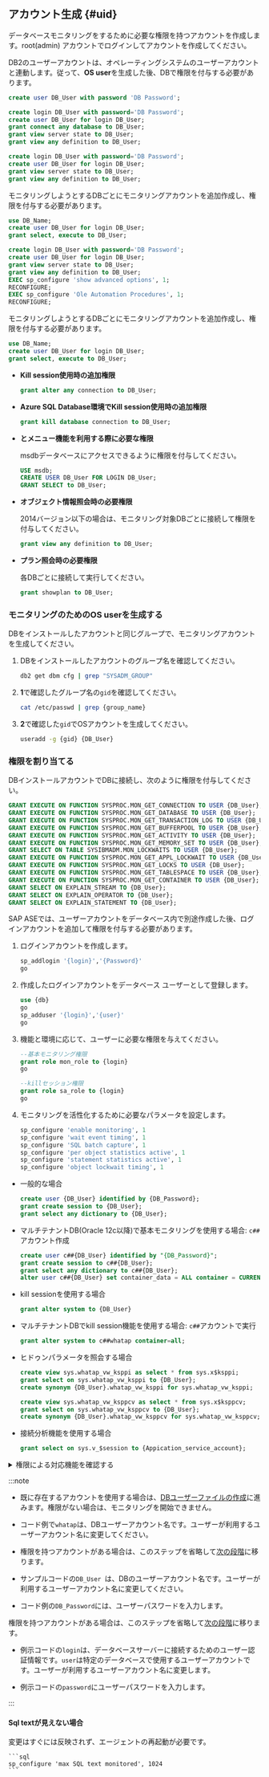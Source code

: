 ## アカウント生成 {#uid}

<Xclude product="db2,sapase">

データベースモニタリングをするために必要な権限を持つアカウントを作成します。root(admin) アカウントでログインしてアカウントを作成してください。

</Xclude>

<InDoc product="db2">

DB2のユーザーアカウントは、オペレーティングシステムのユーザーアカウントと連動します。従って、**OS user**を生成した後、DBで権限を付与する必要があります。

</InDoc>

<InDoc product="altibase">

```sql title="SQL"
create user DB_User with password 'DB Password';
```

</InDoc>

<InDoc product="mssql">

<Tabs groupId='mssql'>
<TabItem value="sqlserver2014over" label="SQL Server 2014+">

```sql
create login DB_User with password='DB Password';
create user DB_User for login DB_User;
grant connect any database to DB_User;
grant view server state to DB_User;
grant view any definition to DB_User;
```

</TabItem>
<TabItem value="sqlserver2012" label="SQL Server 2012 or earlier">

```sql
create login DB_User with password='DB Password';
create user DB_User for login DB_User;
grant view server state to DB_User;
grant view any definition to DB_User;
```

モニタリングしようとするDBごとにモニタリングアカウントを追加作成し、権限を付与する必要があります。

```sql
use DB_Name;
create user DB_User for login DB_User;
grant select, execute to DB_User;
```

</TabItem>
<TabItem value="sqlserver2018" label="SQL Server 2008 or earlier">

```sql
create login DB_User with password='DB Password';
create user DB_User for login DB_User;
grant view server state to DB_User;
grant view any definition to DB_User;
EXEC sp_configure 'show advanced options', 1;
RECONFIGURE;
EXEC sp_configure 'Ole Automation Procedures', 1;
RECONFIGURE;
```

モニタリングしようとするDBごとにモニタリングアカウントを追加作成し、権限を付与する必要があります。

```sql
use DB_Name;
create user DB_User for login DB_User;
grant select, execute to DB_User;
```

</TabItem>
</Tabs>

- **Kill session使用時の追加権限**

  ```sql
  grant alter any connection to DB_User;
  ```

- **Azure SQL Database環境でKill session使用時の追加権限**

  ```sql
  grant kill database connection to DB_User;
  ```

- **<Cmdname sid="side_dbJobInfo" className="uitext" />と<Cmdname sid="side_dbBackupRecoveryHistory" className="uitext" />メニュー機能を利用する際に必要な権限**

  msdbデータベースにアクセスできるように権限を付与してください。

  ```sql
  USE msdb;
  CREATE USER DB_User FOR LOGIN DB_User;
  GRANT SELECT to DB_User;
  ```

- **オブジェクト情報照会時の必要権限**

  2014バージョン以下の場合は、モニタリング対象DBごとに接続して権限を付与してください。

  ```sql
  grant view any definition to DB_User;
  ```

- **プラン照会時の必要権限**

  各DBごとに接続して実行してください。

  ```sql
  grant showplan to DB_User;
  ```

</InDoc>

<InDoc product="db2">

### モニタリングのためのOS userを生成する

DBをインストールしたアカウントと同じグループで、モニタリングアカウントを生成してください。

1. DBをインストールしたアカウントのグループ名を確認してください。

   ```bash
   db2 get dbm cfg | grep "SYSADM_GROUP"
   ```

2. **1**で確認したグループ名の`gid`を確認してください。

   ```bash
   cat /etc/passwd | grep {group_name}
   ```

3. **2**で確認した`gid`でOSアカウントを生成してください。

   ```bash
   useradd -g {gid} {DB_User}
   ```

### 権限を割り当てる

DBインストールアカウントでDBに接続し、次のように権限を付与してください。

```sql title="v11.1 or later"
GRANT EXECUTE ON FUNCTION SYSPROC.MON_GET_CONNECTION TO USER {DB_User};
GRANT EXECUTE ON FUNCTION SYSPROC.MON_GET_DATABASE TO USER {DB_User};
GRANT EXECUTE ON FUNCTION SYSPROC.MON_GET_TRANSACTION_LOG TO USER {DB_User};
GRANT EXECUTE ON FUNCTION SYSPROC.MON_GET_BUFFERPOOL TO USER {DB_User};
GRANT EXECUTE ON FUNCTION SYSPROC.MON_GET_ACTIVITY TO USER {DB_User};
GRANT EXECUTE ON FUNCTION SYSPROC.MON_GET_MEMORY_SET TO USER {DB_User};
GRANT SELECT ON TABLE SYSIBMADM.MON_LOCKWAITS TO USER {DB_User};
GRANT EXECUTE ON FUNCTION SYSPROC.MON_GET_APPL_LOCKWAIT TO USER {DB_User};
GRANT EXECUTE ON FUNCTION SYSPROC.MON_GET_LOCKS TO USER {DB_User};
GRANT EXECUTE ON FUNCTION SYSPROC.MON_GET_TABLESPACE TO USER {DB_User};
GRANT EXECUTE ON FUNCTION SYSPROC.MON_GET_CONTAINER TO USER {DB_User};
GRANT SELECT ON EXPLAIN_STREAM TO {DB_User};
GRANT SELECT ON EXPLAIN_OPERATOR TO {DB_User};
GRANT SELECT ON EXPLAIN_STATEMENT TO {DB_User};
```

</InDoc>

<InDoc product="sapase">

SAP ASEでは、ユーザーアカウントをデータベース内で別途作成した後、ログインアカウントを追加して権限を付与する必要があります。

1. ログインアカウントを作成します。

   ```sql
   sp_addlogin '{login}','{Password}'
   go
   ```

2. 作成したログインアカウントをデータベース ユーザーとして登録します。

   ```sql
   use {db}
   go
   sp_adduser '{login}','{user}'
   go
   ```

3. 機能と環境に応じて、ユーザーに必要な権限を与えてください。

   ```sql
   --基本モニタリング権限
   grant role mon_role to {login}
   go

   --killセッション権限
   grant role sa_role to {login}
   go
   ```

4. モニタリングを活性化するために必要なパラメータを設定します。

   ```sql
   sp_configure 'enable monitoring', 1
   sp_configure 'wait event timing', 1
   sp_configure 'SQL batch capture', 1
   sp_configure 'per object statistics active', 1
   sp_configure 'statement statistics active', 1
   sp_configure 'object lockwait timing', 1
   ```

</InDoc>

<InDoc product="oracle,oracle-pro">

- 一般的な場合

  ```sql title="SQL"
  create user {DB_User} identified by {DB_Password};
  grant create session to {DB_User};
  grant select any dictionary to {DB_User};
  ```

- マルチテナントDB(Oracle 12c以降)で基本モニタリングを使用する場合: `c##`アカウント作成

  ```sql title="SQL"
  create user c##{DB_User} identified by "{DB_Password}";
  grant create session to c##{DB_User};
  grant select any dictionary to c##{DB_User};
  alter user c##{DB_User} set container_data = ALL container = CURRENT;
  ```

- kill sessionを使用する場合

  ```sql title="SQL"
  grant alter system to {DB_User}
  ```

<InDoc product="oracle">

- マルチテナントDBでkill session機能を使用する場合: `c##`アカウントで実行

  ```sql title="SQL"
  grant alter system to c##whatap container=all;
  ```

</InDoc>

- ヒドゥンパラメータを照会する場合

  ```sql title="SQL"
  create view sys.whatap_vw_ksppi as select * from sys.x$ksppi;
  grant select on sys.whatap_vw_ksppi to {DB_User};  
  create synonym {DB_User}.whatap_vw_ksppi for sys.whatap_vw_ksppi;

  create view sys.whatap_vw_ksppcv as select * from sys.x$ksppcv;
  grant select on sys.whatap_vw_ksppcv to {DB_User};
  create synonym {DB_User}.whatap_vw_ksppcv for sys.whatap_vw_ksppcv;
  ```

<InDoc product="oracle">

- 接続分析機能を使用する場合

  ```sql title="SQL"
  grant select on sys.v_$session to {Appication_service_account};
  ```

</InDoc>

<details>

<summary>権限による対応機能を確認する</summary>

**基本権限**外の権限は、ユーザーの環境によって付与する必要はありません。ただし、一部の機能が動作しないことがあります。

<div className="c5-10-25-25-15-25">

| 権限                                                | command (Single DB)                                                            | command (Multitenant DB)                                                                                                                                                                         | メニューと機能                                                                                                                                                                | 詳細履歴                                     |
| ------------------------------------------------- | ------------------------------------------------------------------------------ | ------------------------------------------------------------------------------------------------------------------------------------------------------------------------------------------------ | ---------------------------------------------------------------------------------------------------------------------------------------------------------------------- | ---------------------------------------- |
| 基本権限                                              | `grant create session to whatap;`                                              | `grant create session to c##whatap;`                                                                                                                                                             | 접속                                                                                                                                                                     | -                                        |
| \^                                                | <code>grant <span class="vslow">select any dictionary</span> to whatap;</code> | <code>grant <span class="vslow">select any dictionary</span> to c##whatap;</code>                                                                                                                | <Cmdname sid="side_dbMonitoring" className="uitext" /> / <Cmdname sid="side_multiInstance" className="uitext" /> / <Cmdname sid="side_dbSqlStat" className="uitext" /> | 個別権限の付与時、次の表の内容を参照                       |
| \^                                                | -                                                                              | `alter user c##whatap set container_data = ALL container = CURRENT;`                                                                                                                             | \^                                                                                                                                                                     | マルチテナントDBを使用する場合(12C以降) pdb照会のための必須権限である |
| <Cmdname sid="session_kill" className="uitext" /> | `grant alter system to whatap;`                                                | `grant alter system to c##whatap container=all;`                                                                                                                                                 | <Cmdname sid="active_sessions" className="uitext" /> &gt; <Cmdname sid="session_kill" className="uitext" />                                                        | -                                        |
| ヒドゥンパラメータの照会                                      | \>                                                                             | `create view sys.whatap_vw_ksppi as select * from sys.x$ksppi;`<br/>`grant select on sys.whatap_vw_ksppi to DB_User;`<br/>`create synonym DB_User.whatap_vw_ksppi for sys.whatap_vw_ksppi;`      | パラメータ照会メニューにヒドゥンパラメータの内容を含む                                                                                                                                            | ヒドゥンパラメータを照会するには、別のビュー/シノニムの生成および権限付与が必要 |
| \^                                                | \>                                                                             | `create view sys.whatap_vw_ksppcv as select * from sys.x$ksppcv;`<br/>`grant select on sys.whatap_vw_ksppcv to DB_User;`<br/>`create synonym DB_User.whatap_vw_ksppcv for sys.whatap_vw_ksppcv;` | \^                                                                                                                                                                     | \^                                       |

</div>

<code><span class="vslow">select any dictionary</span></code>の代わりに、次の権限を個別に付与しても構いません。

<div className="c3-3">

| 権限                                                                        | command (Single DB)                                 | command (Multitenant DB)                                 |
| ------------------------------------------------------------------------- | --------------------------------------------------- | -------------------------------------------------------- |
| <Cmdname sid="active_sessions" /> / <Cmdname sid="lock_tree" /> / メトリクス情報 | `grant select on v_$sqlarea to whatap;`             | `grant select on v_$sqlarea to c##whatap;`               |
| \^                                                                        | `grant select on v_$transaction to whatap;`         | `grant select on v_$transaction to c##whatap;`           |
| \^                                                                        | `grant select on v_$instance to whatap;`            | `grant select on v_$instance to c##whatap;`              |
| \^                                                                        | `grant select on v_$sysstat to whatap;`             | `grant select on v_$sysstat to c##whatap;`               |
| \^                                                                        | `grant select on v_$lock to whatap;`                | `grant select on v_$lock to c##whatap;`                  |
| \^                                                                        | `grant select on v_$sesstat to whatap;`             | `grant select on v_$sesstat to c##whatap;`               |
| \^                                                                        | `grant select on v_$event_name to whatap;`          | `grant select on v_$event_name to c##whatap;`            |
| \^                                                                        | `grant select on v_$session to whatap;`             | `grant select on v_$session to c##whatap;`               |
| \^                                                                        | `grant select on v_$sql to whatap;`                 | `grant select on v_$sql to c##whatap;`                   |
| \^                                                                        | `grant select on v_$process to whatap;`             | `grant select on v_$process to c##whatap;`               |
| \^                                                                        | `grant select on v_$statname to whatap;`            | `grant select on v_$statname to c##whatap;`              |
| \^                                                                        | `grant select on v_$system_event to whatap;`        | `grant select on v_$system_event to c##whatap;`          |
| \^                                                                        | `grant select on v_$osstat to whatap;`              | `grant select on v_$osstat to c##whatap;`                |
| \^                                                                        | `grant select on v_$px_session to whatap;`          | `grant select on v_$px_session to c##whatap;`            |
| \^                                                                        | `grant select on v_$sga to whatap;`                 | `grant select on v_$sga to c##whatap;`                   |
| \^                                                                        | -                                                   | `grant select on v_$con_sysstat to c##whatap;`           |
| パラメータ情報                                                                   | `grant select on v_$parameter to whatap;`           | `grant select on v_$parameter to c##whatap;`             |
| Wait情報/Event情報                                                            | `grant select on v_$event_name to whatap;`          | `grant select on v_$event_name to c##whatap;`            |
| \^                                                                        | `grant select on v_$system_event to whatap`         | `grant select on v_$con_system_event to c##whatap;`      |
| \^                                                                        | `grant select on v_$system_wait_class to whatap;`   | `grant select on v_$system_wait_class to c##whatap;`     |
| \^                                                                        | -                                                   | `grant select on v_$con_system_wait_class to c##whatap;` |
| Tablespace情報                                                              | `grant select on dba_data_files to whatap;`         | `grant select on cdb_data_files to c##whatap;`           |
| \^                                                                        | `grant select on dba_free_space to whatap;`         | `grant select on cdb_free_space to c##whatap;`           |
| \^                                                                        | `grant select on dba_temp_files to whatap;`         | `grant select on v_$sort_segment to c##whatap;`          |
| \^                                                                        | `grant select on v_$temp_extent_pool to whatap;`    | `grant select on v_$tempfile to c##whatap;`              |
| \^                                                                        | `grant select on v_$containers to whatap;` (12c 이상) | `grant select on v_$containers to c##whatap;`            |

</div>

</details>

</InDoc>

:::note

<Xclude product="postgresql,mysql,altibase,mssql,db2,sapase">

- 既に存在するアカウントを使用する場合は、[DBユーザーファイルの作成](#create-db-user)に進みます。権限がない場合は、モニタリングを開始できません。

- コード例で`whatap`は、DBユーザーアカウント名です。ユーザーが利用するユーザーアカウント名に変更してください。

</Xclude>

<InDoc product="postgresql,mysql,altibase,mssql,db2">

- 権限を持つアカウントがある場合は、このステップを省略して[次の段階](#check-accesskey)に移ります。

- サンプルコードの`DB_User `は、DBのユーザーアカウント名です。ユーザーが利用するユーザーアカウント名に変更してください。

</InDoc>

<Xclude product="sapase">

- コード例の`DB_Password`には、ユーザーパスワードを入力します。

</Xclude>

<InDoc product="sapase">

権限を持つアカウントがある場合は、このステップを省略して[次の段階](#check-accesskey)に移ります。

- 例示コードの`login`は、データベースサーバーに接続するためのユーザー認証情報です。`user`は特定のデータベースで使用するユーザーアカウントです。ユーザーが利用するユーザーアカウント名に変更します。

- 例示コードの`password`にユーザーパスワードを入力します。

</InDoc>

:::

<InDoc product="sapase">

#### Sql textが見えない場合

変更はすぐには反映されず、エージェントの再起動が必要です。

````
```sql
sp_configure 'max SQL text monitored', 1024
```
````

</InDoc>
